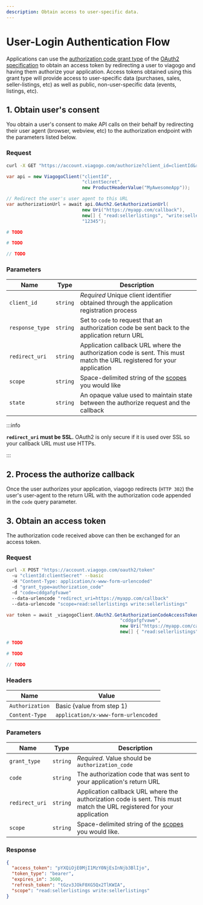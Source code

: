 ```yaml
---
description: Obtain access to user-specific data.
---
```


# User-Login Authentication Flow


Applications can use the [authorization code grant type][authorizationcode] of
the [OAuth2 specification][oauth2] to obtain an access token by redirecting a
user to viagogo and having them authorize your application. Access tokens
obtained using this grant type will provide access to user-specific data
(purchases, sales, seller-listings, etc) as well as public, non-user-specific
data (events, listings, etc).

[oauth2]: http://oauth.net/2/
[authorizationcode]: http://tools.ietf.org/html/rfc6749#section-1.3.1

## 1. Obtain user's consent

You obtain a user's consent to make API calls on their behalf by redirecting
their user agent (browser, webview, etc) to the authorization endpoint with the
parameters listed below.

### Request

<Tabs>
  <TabItem value="curl" label="curl" default>

```bash
curl -X GET "https://account.viagogo.com/authorize?client_id=clientId&response_type=code&redirect_uri=https://myapp.com/callback&scope=read:sellerlistings%20write:sellerlistings&state=12345"
```

  </TabItem>
  <TabItem value="csharp" label="C#">

```csharp
var api = new ViagogoClient("clientId",
                            "clientSecret",
                            new ProductHeaderValue("MyAwesomeApp"));

// Redirect the user's user agent to this URL
var authorizationUrl = await api.OAuth2.GetAuthorizationUrl(
                            new Uri("https://myapp.com/callback"),
                            new[] { "read:sellerlistings", "write:sellerlistings" },
                            "12345");
```

  </TabItem>
  <TabItem value="ruby" label="Ruby">

```ruby
# TODO
```

  </TabItem>

  <TabItem value="python" label="Python">

```python
# TODO
```

  </TabItem>

  <TabItem value="php" label="PHP">

```php
// TODO
```

  </TabItem>
</Tabs>

### Parameters

| **Name** | **Type** | **Description** |
| -------- | -------- | --------------- |
| `client_id` | `string` | *Required* Unique client identifier obtained through the application registration process |
| `response_type` | `string` | Set to `code` to request that an authorization code be sent back to the application return URL |
| `redirect_uri` | `string` | Application callback URL where the authorization code is sent. This must match the URL registered for your application |
| `scope` | `string` | Space-delimited string of the [scopes](#scopes) you would like |
| `state` | `string` | An opaque value used to maintain state between the authorize request and the callback |

:::info

**`redirect_uri` must be SSL.** OAuth2 is only secure if it is used over SSL so
your callback URL must use HTTPs.

:::

## 2. Process the authorize callback

Once the user authorizes your application, viagogo redirects (`HTTP 302`) the
user's user-agent to the return URL with the authorization code appended in the
`code` query parameter.

## 3. Obtain an access token

The authorization code received above can then be exchanged for an access token.

### Request

<Tabs>
  <TabItem value="curl" label="curl" default>

```bash
curl -X POST "https://account.viagogo.com/oauth2/token"
  -u "clientId:clientSecret" --basic
  -H "Content-Type: application/x-www-form-urlencoded"
  -d "grant_type=authorization_code"
  -d "code=cddgafgfvawe"
  --data-urlencode "redirect_uri=https://myapp.com/callback"
  --data-urlencode "scope=read:sellerlistings write:sellerlistings"
```

  </TabItem>
  <TabItem value="csharp" label="C#">

```csharp
var token = await _viagogoClient.OAuth2.GetAuthorizationCodeAccessTokenAsync(
                                          "cddgafgfvawe",
                                          new Uri("https://myapp.com/callback"),
                                          new[] { "read:sellerlistings", "write:sellerlistings" });
```

  </TabItem>
  <TabItem value="ruby" label="Ruby">

```ruby
# TODO
```

  </TabItem>

  <TabItem value="python" label="Python">

```python
# TODO
```

  </TabItem>

  <TabItem value="php" label="PHP">

```php
// TODO
```

  </TabItem>
</Tabs>

### Headers

| **Name** | **Value** |
| -------- | --------- |
| `Authorization` | Basic {value from step 1} |
| `Content-Type` | `application/x-www-form-urlencoded` |

### Parameters

| **Name** | **Type** | **Description** |
| -------- | -------- | --------------- |
| `grant_type` | `string` | *Required*. Value should be `authorization_code` |
| `code` | `string` | The authorization code that was sent to your application's return URL |
| `redirect_uri` | `string` | Application callback URL where the authorization code is sent. This must match the URL registered for your application |
| `scope` | `string` | Space-delimited string of the [scopes](./scopes.md) you would like. |

### Response

```json
{
  "access_token": "pYXQiOjE0MjI1MzY0NjEsInNjb3BlIjo",
  "token_type": "bearer",
  "expires_in": 3600,
  "refresh_token": "tGzv3JOkF0XG5Qx2TlKWIA",
  "scope": "read:sellerlistings write:sellerlistings"
}
```
